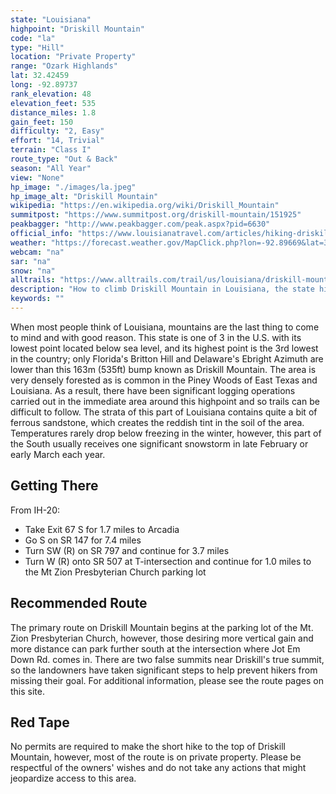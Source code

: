 ```yaml
---
state: "Louisiana"
highpoint: "Driskill Mountain"
code: "la"
type: "Hill"
location: "Private Property"
range: "Ozark Highlands"
lat: 32.42459
long: -92.89737
rank_elevation: 48
elevation_feet: 535
distance_miles: 1.8
gain_feet: 150
difficulty: "2, Easy"
effort: "14, Trivial"
terrain: "Class I"
route_type: "Out & Back"
season: "All Year"
view: "None"
hp_image: "./images/la.jpeg"
hp_image_alt: "Driskill Mountain"
wikipedia: "https://en.wikipedia.org/wiki/Driskill_Mountain"
summitpost: "https://www.summitpost.org/driskill-mountain/151925"
peakbagger: "http://www.peakbagger.com/peak.aspx?pid=6630"
official_info: "https://www.louisianatravel.com/articles/hiking-driskill-mountain-louisianas-highest-elevation"
weather: "https://forecast.weather.gov/MapClick.php?lon=-92.89669&lat=32.424856"
webcam: "na"
sar: "na"
snow: "na"
alltrails: "https://www.alltrails.com/trail/us/louisiana/driskill-mountain-trail"
description: "How to climb Driskill Mountain in Louisiana, the state highpoint."
keywords: ""
---
```


When most people think of Louisiana, mountains are the last thing to come to mind and with good reason. This state is one of 3 in the U.S. with its lowest point located below sea level, and its highest point is the 3rd lowest in the country; only Florida's Britton Hill and Delaware's Ebright Azimuth are lower than this 163m (535ft) bump known as Driskill Mountain. The area is very densely forested as is common in the Piney Woods of East Texas and Louisiana. As a result, there have been significant logging operations carried out in the immediate area around this highpoint and so trails can be difficult to follow. The strata of this part of Louisiana contains quite a bit of ferrous sandstone, which creates the reddish tint in the soil of the area. Temperatures rarely drop below freezing in the winter, however, this part of the South usually receives one significant snowstorm in late February or early March each year.

## Getting There
From IH-20:
- Take Exit 67 S for 1.7 miles to Arcadia
- Go S on SR 147 for 7.4 miles
- Turn SW (R) on SR 797 and continue for 3.7 miles
- Turn W (R) onto SR 507 at T-intersection and continue for 1.0 miles to the Mt Zion Presbyterian Church parking lot

## Recommended Route
The primary route on Driskill Mountain begins at the parking lot of the Mt. Zion Presbyterian Church, however, those desiring more vertical gain and more distance can park further south at the intersection where Jot Em Down Rd. comes in. There are two false summits near Driskill's true summit, so the landowners have taken significant steps to help prevent hikers from missing their goal. For additional information, please see the route pages on this site.

## Red Tape
No permits are required to make the short hike to the top of Driskill Mountain, however, most of the route is on private property. Please be respectful of the owners' wishes and do not take any actions that might jeopardize access to this area.
